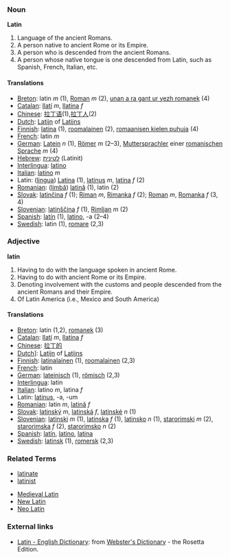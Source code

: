 === Noun ===
'''Latin'''

# Language of the ancient Romans.
# A person native to ancient Rome or its Empire.
# A person who is descended from the ancient Romans.
# A person whose native tongue is one descended from Latin, such as Spanish, French, Italian, etc.

====Translations====
*[[Breton]]: latin ''m'' (1), [[Roman]] ''m'' (2), [[unan a ra gant ur yezh romanek]] (4)
*[[Catalan]]: [[llatí]] ''m'', [[llatina]] ''f''
*[[Chinese]]: [[拉丁语]](1),[[拉丁人]](2)
*[[Dutch]]: [[Latijn]] of [[Latijns]]
*[[Finnish]]: [[latina]] (1), [[roomalainen]] (2), [[romaanisen kielen puhuja]] (4)
*[[French]]: latin ''m''
*[[German]]: [[Latein]] ''n'' (1), [[Römer]] ''m'' (2–3), [[Muttersprachler]] einer [[romanische Sprache|romanischen Sprache]] ''m'' (4)
*[[Hebrew]]: [[לטינית]] (Latinit)
*[[Interlingua]]: [[latino]]
*[[Italian]]: [[latino]] ''m''
*Latin: ([[lingua]]) [[Latina]] (1), [[latinus]] ''m'', [[latina]] ''f'' (2)
*[[Romanian]]: ([[limbă]]) [[latină]] (1), latin (2)
*[[Slovak]]: [[latinčina]] ''f'' (1); [[Riman]] ''m'', [[Rimanka]] ''f'' (2); [[Roman]] ''m'', [[Romanka]] ''f'' (3, 4)
*[[Slovenian]]: [[latinščina]] ''f'' (1), [[Rimljan]] ''m'' (2)
*[[Spanish]]: [[latín]] (1), [[latino]], -a (2–4)
*[[Swedish]]: latin (1), [[romare]] (2,3)

=== Adjective ===
'''latin'''

# Having to do with the language spoken in ancient Rome.
# Having to do with ancient Rome or its Empire.
# Denoting involvement with the customs and people descended from the ancient Romans and their Empire.
# Of Latin America (i.e., Mexico and South America)

====Translations====
*[[Breton]]: latin (1,2), [[romanek]] (3)
*[[Catalan]]: [[llatí]] ''m'', [[llatina]] ''f''
*[[Chinese]]: [[拉丁的]]
*[[Dutch]]]: [[Latijn]] of [[Latijns]]
*[[Finnish]]: [[latinalainen]] (1), [[roomalainen]] (2,3)
*[[French]]: latin
*[[German]]: [[lateinisch]] (1), [[römisch]] (2,3)
*[[Interlingua]]: latin
*[[Italian]]: latino ''m'', latina ''f''
*Latin: [[latinus]], -a, -um
*[[Romanian]]: latin ''m'', [[latină]] ''f''
*[[Slovak]]: [[latinský]] ''m'', [[latinská]] ''f'', [[latinské]] ''n'' (1)
*[[Slovenian]]: [[latinski]] ''m'' (1), [[latinska]] ''f'' (1), [[latinsko]] ''n'' (1), [[starorimski]] ''m'' (2), [[starorimska]] ''f'' (2), [[starorimsko]] ''n'' (2)
*[[Spanish]]: [[latín]], [[latino]], [[latina]]
*[[Swedish]]: [[latinsk]] (1), [[romersk]] (2,3)

=== Related Terms ===
*[[latinate]]
*[[latinist]]

*[[Medieval Latin]]
*[[New Latin]]
*[[Neo Latin]]

=== External links===
*[http://www.websters-online-dictionary.org/definition/Latin-english/ Latin - English Dictionary]: from [http://www.websters-online-dictionary.org/ Webster's Dictionary] - the Rosetta Edition.